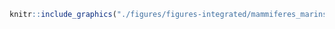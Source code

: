 <!-- #### Mammifères marins - Phoque commun {-} -->


<!-- -------------------------------------------------- -->

```r
knitr::include_graphics("./figures/figures-integrated/mammiferes_marins-harbor_seal.png")
```

<br>
